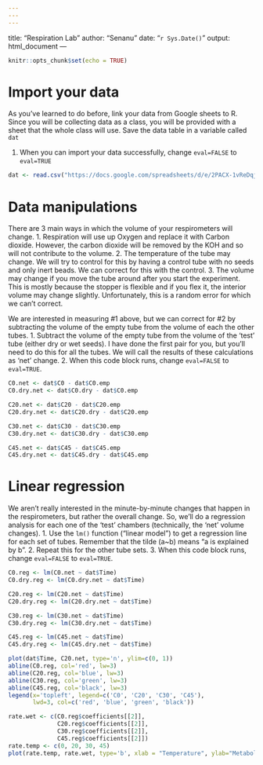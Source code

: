 ```yaml
---
---
---
```

title: "Respiration Lab"
author: "Senanu"
date: "`r Sys.Date()`"
output: html_document
---

```r
knitr::opts_chunk$set(echo = TRUE)
```

# Import your data

As you've learned to do before, link your data from Google sheets to R. Since you will be collecting data as a class, you will be provided with a sheet that the whole class will use. Save the data table in a variable called `dat`

1. When you can import your data successfully, change `eval=FALSE` to `eval=TRUE`

```r
dat <- read.csv("https://docs.google.com/spreadsheets/d/e/2PACX-1vReDqjA-bnk1zsu2BtgAb2cT-HpmDSL8O0AvtpplXr_kCgEqT7cmZnWLkTpJV0OIyewX-Ir6b7avYcN/pub?output=csv")
```

# Data manipulations

There are 3 main ways in which the volume of your respirometers will change.
1. Respiration will use up Oxygen and replace it with Carbon dioxide. However, the carbon dioxide will be removed by the KOH and so will not contribute to the volume.
2. The temperature of the tube may change. We will try to control for this by having a control tube with no seeds and only inert beads. We can correct for this with the control.
3. The volume may change if you move the tube around after you start the experiment. This is mostly because the stopper is flexible and if you flex it, the interior volume may change slightly. Unfortunately, this is a random error for which we can't correct.

We are interested in measuring #1 above, but we can correct for #2 by subtracting the volume of the empty tube from the volume of each the other tubes.
1. Subtract the volume of the empty tube from the volume of the
'test' tube (either dry or wet seeds). I have done the first pair for you, but you'll need to do this for all the tubes. We will call the results of these calculations as 'net' change.
2. When this code block runs, change `eval=FALSE` to `eval=TRUE`.

```r
C0.net <- dat$C0 - dat$C0.emp
C0.dry.net <- dat$C0.dry - dat$C0.emp

C20.net <- dat$C20 - dat$C20.emp
C20.dry.net <- dat$C20.dry - dat$C20.emp

C30.net <- dat$C30 - dat$C30.emp
C30.dry.net <- dat$C30.dry - dat$C30.emp

C45.net <- dat$C45 - dat$C45.emp
C45.dry.net <- dat$C45.dry - dat$C45.emp
```

# Linear regression

We aren't really interested in the minute-by-minute changes that happen in the respirometers, but rather the overall change. So, we'll do a regression analysis for each one of the 'test' chambers (technically, the 'net' volume changes).
1. Use the `lm()` function ("linear model") to get a regression line for each set of tubes. Remember that the tilde (a~b) means "a is explained by b".
2. Repeat this for the other tube sets.
3. When this code block runs, change `eval=FALSE` to `eval=TRUE`.

```r
C0.reg <- lm(C0.net ~ dat$Time)
C0.dry.reg <- lm(C0.dry.net ~ dat$Time)

C20.reg <- lm(C20.net ~ dat$Time)
C20.dry.reg <- lm(C20.dry.net ~ dat$Time)

C30.reg <- lm(C30.net ~ dat$Time)
C30.dry.reg <- lm(C30.dry.net ~ dat$Time)

C45.reg <- lm(C45.net ~ dat$Time)
C45.dry.reg <- lm(C45.dry.net ~ dat$Time)
```

```r
plot(dat$Time, C20.net, type='n', ylim=c(0, 1))
abline(C0.reg, col='red', lw=3)
abline(C20.reg, col='blue', lw=3)
abline(C30.reg, col='green', lw=3)
abline(C45.reg, col='black', lw=3)
legend(x='topleft', legend=c('C0', 'C20', 'C30', 'C45'),
       lwd=3, col=c('red', 'blue', 'green', 'black'))

rate.wet <- c(C0.reg$coefficients[[2]],
              C20.reg$coefficients[[2]],
              C30.reg$coefficients[[2]],
              C45.reg$coefficients[[2]])
rate.temp <- c(0, 20, 30, 45)
plot(rate.temp, rate.wet, type='b', xlab = "Temperature", ylab="Metabolic rate")

```
